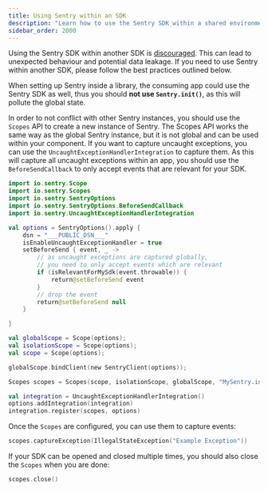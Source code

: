 ```yaml
---
title: Using Sentry within an SDK
description: "Learn how to use the Sentry SDK within a shared environment, e.g. another SDK."
sidebar_order: 2000
---
```


<Alert>

Using the Sentry SDK within another SDK is [discouraged](https://docs.sentry.io/platforms/). This can lead to unexpected behaviour and potential data leakage. If you need to use Sentry within another SDK, please follow the best practices outlined below.

</Alert>

<Alert>

When setting up Sentry inside a library, the consuming app could use the Sentry SDK as well, thus you should **not use `Sentry.init()`**, as this will pollute the global state.

</Alert>

In order to not conflict with other Sentry instances, you should use the `Scopes` API to create a new instance of Sentry.
The Scopes API works the same way as the global Sentry instance, but it is not global and can be used within your component. If you want to capture uncaught exceptions, you can use the `UncaughtExceptionHandlerIntegration` to capture them. As this will capture all uncaught exceptions within an app, you should use the `BeforeSendCallback` to only accept events that are relevant for your SDK.

```kotlin
import io.sentry.Scope
import io.sentry.Scopes
import io.sentry.SentryOptions
import io.sentry.SentryOptions.BeforeSendCallback
import io.sentry.UncaughtExceptionHandlerIntegration

val options = SentryOptions().apply {
    dsn = "___PUBLIC_DSN___"
    isEnableUncaughtExceptionHandler = true
    setBeforeSend { event, _ ->
        // as uncaught exceptions are captured globally,
        // you need to only accept events which are relevant
        if (isRelevantForMySdk(event.throwable)) {
            return@setBeforeSend event
        }
        // drop the event
        return@setBeforeSend null
    }

}

val globalScope = Scope(options);
val isolationScope = Scope(options);
val scope = Scope(options);

globalScope.bindClient(new SentryClient(options));

Scopes scopes = Scopes(scope, isolationScope, globalScope, "MySentry.init");

val integration = UncaughtExceptionHandlerIntegration()
options.addIntegration(integration)
integration.register(scopes, options)
```

Once the `Scopes` are configured, you can use them to capture events:

```kotlin
scopes.captureException(IllegalStateException("Example Exception"))
```

If your SDK can be opened and closed multiple times, you should also close the `Scopes` when you are done:

```kotlin
scopes.close()
```
